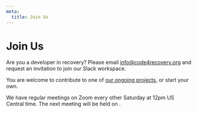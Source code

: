 ```yaml
---
meta:
  title: Join Us
---
```



# Join Us

Are you a developer in recovery? Please email [info@code4recovery.org](mailto:info@code4recovery.org) and request an invitation to join our Slack workspace.

You are welcome to contribute to one of [our ongoing projects](/projects), or start your own.

We have regular meetings on Zoom every other Saturday at 12pm US Central time. The next meeting will be held on <NextMeeting/>.
